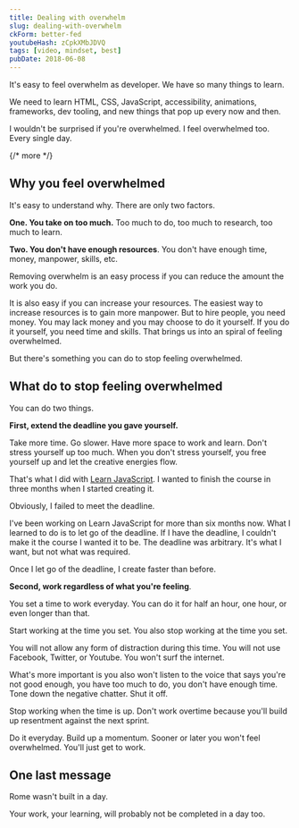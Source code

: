 ```yaml
---
title: Dealing with overwhelm
slug: dealing-with-overwhelm
ckForm: better-fed
youtubeHash: zCpkXMbJDVQ
tags: [video, mindset, best]
pubDate: 2018-06-08
---
```


It's easy to feel overwhelm as developer. We have so many things to learn.

We need to learn HTML, CSS, JavaScript, accessibility, animations, frameworks, dev tooling, and new things that pop up every now and then.

I wouldn't be surprised if you're overwhelmed. I feel overwhelmed too. Every single day.

{/* more */}

## Why you feel overwhelmed

It's easy to understand why. There are only two factors.

**One. You take on too much.** Too much to do, too much to research, too much to learn.

**Two. You don't have enough resources**. You don't have enough time, money, manpower, skills, etc.

Removing overwhelm is an easy process if you can reduce the amount the work you do.

It is also easy if you can increase your resources. The easiest way to increase resources is to gain more manpower. But to hire people, you need money. You may lack money and you may choose to do it yourself. If you do it yourself, you need time and skills. That brings us into an spiral of feeling overwhelmed.

But there's something you can do to stop feeling overwhelmed.

## What do to stop feeling overwhelmed

You can do two things.

**First, extend the deadline you gave yourself.**

Take more time. Go slower. Have more space to work and learn. Don't stress yourself up too much. When you don't stress yourself, you free yourself up and let the creative energies flow.

That's what I did with [Learn JavaScript](https://learnjavascript.today). I wanted to finish the course in three months when I started creating it.

Obviously, I failed to meet the deadline.

I've been working on Learn JavaScript for more than six months now. What I learned to do is to let go of the deadline. If I have the deadline, I couldn't make it the course I wanted it to be. The deadline was arbitrary. It's what I want, but not what was required.

Once I let go of the deadline, I create faster than before.

**Second, work regardless of what you're feeling**.

You set a time to work everyday. You can do it for half an hour, one hour, or even longer than that.

Start working at the time you set. You also stop working at the time you set.

You will not allow any form of distraction during this time. You will not use Facebook, Twitter, or Youtube. You won't surf the internet.

What's more important is you also won't listen to the voice that says you're not good enough, you have too much to do, you don't have enough time. Tone down the negative chatter. Shut it off.

Stop working when the time is up. Don't work overtime because you'll build up resentment against the next sprint.

Do it everyday. Build up a momentum. Sooner or later you won't feel overwhelmed. You'll just get to work.

## One last message

Rome wasn't built in a day.

Your work, your learning, will probably not be completed in a day too.

